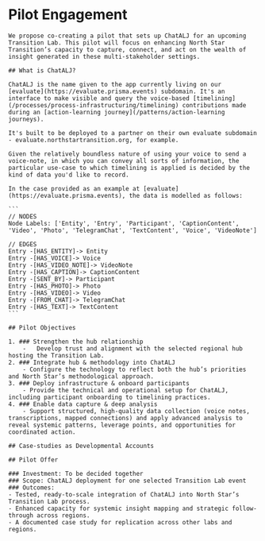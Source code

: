 
# Pilot Engagement

<PageGate requiredPassword="norstapri123">

	We propose co-creating a pilot that sets up ChatALJ for an upcoming Transition Lab. This pilot will focus on enhancing North Star Transition’s capacity to capture, connect, and act on the wealth of insight generated in these multi-stakeholder settings.

	## What is ChatALJ?

	ChatALJ is the name given to the app currently living on our [evaluate](https://evaluate.prisma.events) subdomain. It's an interface to make visible and query the voice-based [timelining](/processes/process-infrastructuring/timelining) contributions made during an [action-learning journey](/patterns/action-learning journeys). 

	It's built to be deployed to a partner on their own evaluate subdomain - evaluate.northstartransition.org, for example. 

	Given the relatively boundless nature of using your voice to send a voice-note, in which you can convey all sorts of information, the particular use-case to which timelining is applied is decided by the kind of data you'd like to record. 
	
	In the case provided as an example at [evaluate](https://evaluate.prisma.events), the data is modelled as follows: 

	```
	// NODES
	Node Labels: ['Entity', 'Entry', 'Participant', 'CaptionContent', 'Video', 'Photo', 'TelegramChat', 'TextContent', 'Voice', 'VideoNote']

	// EDGES
	Entry -[HAS_ENTITY]-> Entity
	Entry -[HAS_VOICE]-> Voice
	Entry -[HAS_VIDEO_NOTE]-> VideoNote
	Entry -[HAS_CAPTION]-> CaptionContent
	Entry -[SENT_BY]-> Participant
	Entry -[HAS_PHOTO]-> Photo
	Entry -[HAS_VIDEO]-> Video
	Entry -[FROM_CHAT]-> TelegramChat
	Entry -[HAS_TEXT]-> TextContent
	```

	## Pilot Objectives
	
	1. ### Strengthen the hub relationship
		- 	Develop trust and alignment with the selected regional hub hosting the Transition Lab.
	2. ### Integrate hub & methodology into ChatALJ
		- Configure the technology to reflect both the hub’s priorities and North Star’s methodological approach.
	3. ### Deploy infrastructure & onboard participants
		- Provide the technical and operational setup for ChatALJ, including participant onboarding to timelining practices.
	4. ### Enable data capture & deep analysis
		- Support structured, high-quality data collection (voice notes, transcriptions, mapped connections) and apply advanced analysis to reveal systemic patterns, leverage points, and opportunities for coordinated action.

	## Case-studies as Developmental Accounts

	## Pilot Offer

	### Investment: To be decided together
	### Scope: ChatALJ deployment for one selected Transition Lab event
	### Outcomes:
	- Tested, ready-to-scale integration of ChatALJ into North Star’s Transition Lab process.
	- Enhanced capacity for systemic insight mapping and strategic follow-through across regions.
	- A documented case study for replication across other labs and regions.

</PageGate>